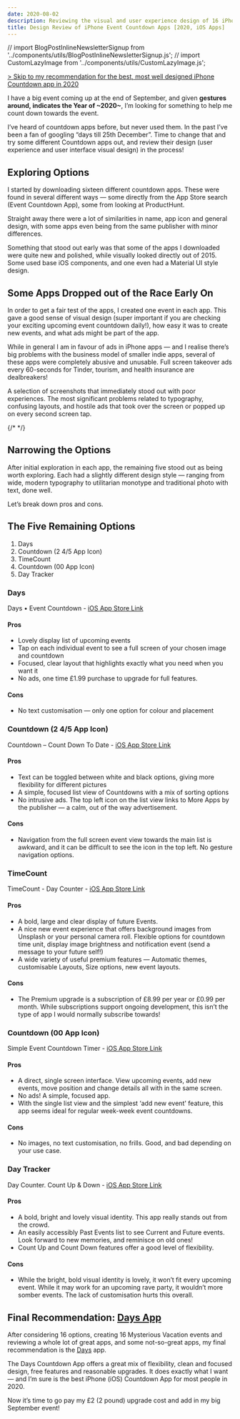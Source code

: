 ```yaml
---
date: 2020-08-02
description: Reviewing the visual and user experience design of 16 iPhone Event Countdown Apps [2020]. Reviewing layout, input experience, overall usability, typography and visual design.
title: Design Review of iPhone Event Countdown Apps [2020, iOS Apps]
---
```


// import BlogPostInlineNewsletterSignup from '../components/utils/BlogPostInlineNewsletterSignup.js';
// import CustomLazyImage from '../components/utils/CustomLazyImage.js';

[> Skip to my recommendation for the best, most well designed iPhone Countdown app in 2020](/blog/iphone-countdown-apps-design-review/#final-recommendation-days-app)

I have a big event coming up at the end of September, and given **gestures around, indicates the Year of ~2020~**, I’m looking for something to help me count down towards the event.

I’ve heard of countdown apps before, but never used them. In the past I’ve been a fan of googling “days till 25th December”. Time to change that and try some different Countdown apps out, and review their design (user experience and user interface visual design) in the process!

## Exploring Options

I started by downloading sixteen different countdown apps. These were found in several different ways — some directly from the App Store search (Event Countdown App), some from looking at ProductHunt.

Straight away there were a lot of similarities in name, app icon and general design, with some apps even being from the same publisher with minor differences.

<CustomLazyImage
  alt="I started by downloading 16 apps, with the app icons pictured here. Icons range from traditional calendars to countdown timer illustrations. Image includes text that reads: Exploring Options. I started by downloading a bunch of apps — found through the App Store and ProductHunt. Time to start counting down the different Countdown apps. Lots of app icons, with consistent themes and metaphors, and some from the same publisher!"
  src="https://res.cloudinary.com/jasontcrabtree/image/upload/v1596400308/blog-post-imgs/countdown-app-01.png"
/>

Something that stood out early was that some of the apps I downloaded were quite new and polished, while visually looked directly out of 2015. Some used base iOS components, and one even had a Material UI style design.

## Some Apps Dropped out of the Race Early On

In order to get a fair test of the apps, I created one event in each app. This gave a good sense of visual design (super important if you are checking your exciting upcoming event countdown daily!), how easy it was to create new events, and what ads might be part of the app.

While in general I am in favour of ads in iPhone apps — and I realise there’s big problems with the business model of smaller indie apps, several of these apps were completely abusive and unusable. Full screen takeover ads every 60-seconds for Tinder, tourism, and health insurance are dealbreakers!

<CustomLazyImage
  alt="Early Drop Outs due to poor user experience or visual design. Some apps made the decision to avoid using them very easy.Problems included full screen takeover ads, unreadable typography, location permission requests and generally poor user experiences."
  src="https://res.cloudinary.com/jasontcrabtree/image/upload/v1596399906/blog-post-imgs/countdown-app-02.png"
/>

A selection of screenshots that immediately stood out with poor experiences. The most significant problems related to typography, confusing layouts, and hostile ads that took over the screen or popped up on every second screen tap.

<CustomLazyImage
  alt="A 6 image grid of some of the apps that got removed from options early-on. Images show poor layout, difficult to read typography, overwhelming ads and generally poor user experiences."
  src="https://res.cloudinary.com/jasontcrabtree/image/upload/v1596402268/blog-post-imgs/countdown-app-03.png"
/>

{/* <BlogPostInlineNewsletterSignup /> */}

## Narrowing the Options

After initial exploration in each app, the remaining five stood out as being worth exploring. Each had a slightly different design style — ranging from wide, modern typography to utilitarian monotype and traditional photo with text, done well.

Let’s break down pros and cons.

<CustomLazyImage
  alt="Time to narrow our options. After initial exploration in each app, the remaining five stood out as being worth exploring. Each had a slightly different design style — ranging from wide, modern typography to utilitarian monotype and traditional photo with text, done well. Let’s break down pros and cons."
  src="https://res.cloudinary.com/jasontcrabtree/image/upload/v1596399906/blog-post-imgs/countdown-app-04.png"
/>

## The Five Remaining Options

1. Days
2. Countdown (2 4/5 App Icon)
3. TimeCount
4. Countdown (00 App Icon)
5. Day Tracker

### Days

Days • Event Countdown - [iOS App Store Link](https://apps.apple.com/us/app/days-event-countdown/id939368917)

<CustomLazyImage
  alt="The Days app screenshots show a lovely balance of a clean, simple display list of upcoming events, and a fullscreen view of individual events."
  src="https://res.cloudinary.com/jasontcrabtree/image/upload/v1596404829/blog-post-imgs/countdown-app-05.png"
/>

#### Pros

- Lovely display list of upcoming events
- Tap on each individual event to see a full screen of your chosen image and countdown
- Focused, clear layout that highlights exactly what you need when you want it
- No ads, one time £1.99 purchase to upgrade for full features.

#### Cons

- No text customisation — only one option for colour and placement

### Countdown (2 4/5 App Icon)

Countdown – Count Down To Date - [iOS App Store Link](https://apps.apple.com/us/app/countdown-count-down-to-date/id1460767569)

<CustomLazyImage
  alt="The Countdown app screenshots shows a clear list of upcoming events with small
square images to the left of the event details. The individual event view has a great
display of days till the event, that can be swapped from light to dark display mode
to offer good contrast of the background image."
  src="https://res.cloudinary.com/jasontcrabtree/image/upload/v1596404827/blog-post-imgs/countdown-app-06.png"
/>

#### Pros

- Text can be toggled between white and black options, giving more flexibility for different pictures
- A simple, focused list view of Countdowns with a mix of sorting options
- No intrusive ads. The top left icon on the list view links to More Apps by the publisher — a calm, out of the way advertisement.

#### Cons

- Navigation from the full screen event view towards the main list is awkward, and it can be difficult to see the icon in the top left. No gesture navigation options.

### TimeCount

TimeCount - Day Counter - [iOS App Store Link](https://apps.apple.com/us/app/timecount-day-counter/id1497946231)

<CustomLazyImage
  alt="The TimeCount app screenshots show large images for each upcoming event, offering
the best list visual experience for future events. A large golden star asks for upgrades,
which can be distracting."
  src="https://res.cloudinary.com/jasontcrabtree/image/upload/v1596404827/blog-post-imgs/countdown-app-07.png"
/>

#### Pros

- A bold, large and clear display of future Events.
- A nice new event experience that offers background images from Unsplash or your personal camera roll. Flexible options for countdown time unit, display image brightness and notification event (send a message to your future self!)
- A wide variety of useful premium features — Automatic themes, customisable Layouts, Size options, new event layouts.

#### Cons

- The Premium upgrade is a subscription of £8.99 per year or £0.99 per month. While subscriptions support ongoing development, this isn’t the type of app I would normally subscribe towards!

### Countdown (00 App Icon)

Simple Event Countdown Timer - [iOS App Store Link](https://apps.apple.com/gb/app/simple-event-countdown-timer/id1279788770)

<CustomLazyImage
  alt="Simple Event Countdown Timer is simple and focused, showing a single view for upcoming
and adding new events, a black background theme and a monospace font"
  src="https://res.cloudinary.com/jasontcrabtree/image/upload/v1596404827/blog-post-imgs/countdown-app-08.png"
/>

#### Pros

- A direct, single screen interface. View upcoming events, add new events, move position and change details all with in the same screen.
- No ads! A simple, focused app.
- With the single list view and the simplest ‘add new event' feature, this app seems ideal for regular week-week event countdowns.

#### Cons

- No images, no text customisation, no frills. Good, and bad depending on your use case.

### Day Tracker

Day Counter. Count Up & Down - [iOS App Store Link](https://apps.apple.com/gb/app/day-counter-count-up-down/id1499976509)

<CustomLazyImage
  alt="Day Tracker has a bright, bold visual identity. Lots of neon green and lilac blue.
Lovely, but very bright."
  src="https://res.cloudinary.com/jasontcrabtree/image/upload/v1596404827/blog-post-imgs/countdown-app-09.png"
/>

#### Pros

- A bold, bright and lovely visual identity. This app really stands out from the crowd.
- An easily accessibly Past Events list to see Current and Future events. Look forward to new memories, and reminisce on old ones!
- Count Up and Count Down features offer a good level of flexibility.

#### Cons

- While the bright, bold visual identity is lovely, it won’t fit every upcoming event. While it may work for an upcoming rave party, it wouldn’t more somber events. The lack of customisation hurts this overall.

## Final Recommendation: [Days App](https://apps.apple.com/us/app/days-event-countdown/id939368917)

<span id="recommendation"></span>

<CustomLazyImage
  alt="The final recommendation, Days App. A perfect mix of features, price and visual
design."
  src="https://res.cloudinary.com/jasontcrabtree/image/upload/v1596404828/blog-post-imgs/countdown-app-10.png"
/>

After considering 16 options, creating 16 Mysterious Vacation events and reviewing a whole lot of great apps, and some not-so-great apps, my final recommendation is the [Days](https://apps.apple.com/us/app/days-event-countdown/id939368917) app.

The Days Countdown App offers a great mix of flexibility, clean and focused design, free features and reasonable upgrades. It does exactly what I want — and I’m sure is the best iPhone (iOS) Countdown App for most people in 2020.

Now it’s time to go pay my £2 (2 pound) upgrade cost and add in my big September event!
